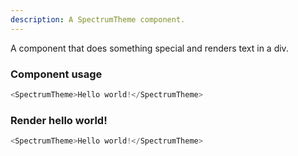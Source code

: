 ```yaml
---
description: A SpectrumTheme component.
---
```



A component that does something special and renders text in a div.

### Component usage
```js
<SpectrumTheme>Hello world!</SpectrumTheme>
```

### Render hello world!

```js live
<SpectrumTheme>Hello world!</SpectrumTheme>
```
